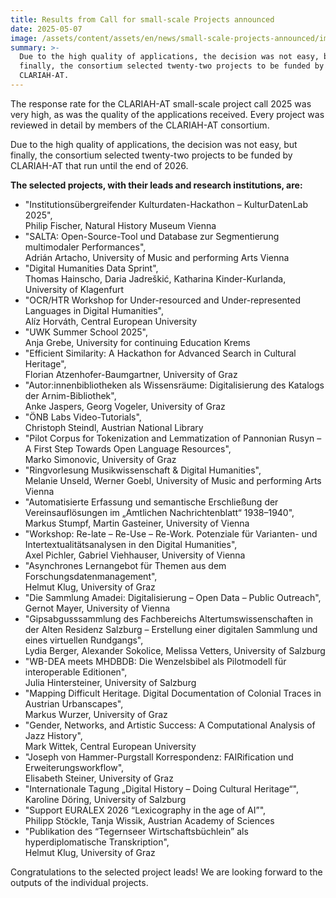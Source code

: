 ```yaml
---
title: Results from Call for small-scale Projects announced
date: 2025-05-07
image: /assets/content/assets/en/news/small-scale-projects-announced/image.jpg
summary: >-
  Due to the high quality of applications, the decision was not easy, but
  finally, the consortium selected twenty-two projects to be funded by
  CLARIAH-AT.
---
```

The response rate for the CLARIAH-AT small-scale project call 2025 was very high, as was the quality of the applications received. Every project was reviewed in detail by members of the CLARIAH-AT consortium.

Due to the high quality of applications, the decision was not easy, but finally, the consortium selected twenty-two projects to be funded by CLARIAH-AT that run until the end of 2026.

**The selected projects, with their leads and research institutions, are:**

* "Institutionsübergreifender Kulturdaten-Hackathon – KulturDatenLab 2025", \
  Philip Fischer, Natural History Museum Vienna
* "SALTA: Open-Source-Tool und Database zur Segmentierung multimodaler Performances", \
  Adrián Artacho, University of Music and performing Arts Vienna
* "Digital Humanities Data Sprint",\
  Thomas Hainscho, Daria Jadreškić, Katharina Kinder-Kurlanda, University of Klagenfurt
* "OCR/HTR Workshop for Under-resourced and Under-represented Languages in Digital Humanities", \
  Alíz Horváth, Central European University
* "UWK Summer School 2025",\
  Anja Grebe, University for continuing Education Krems
* "Efficient Similarity: A Hackathon for Advanced Search in Cultural Heritage",\
  Florian Atzenhofer-Baumgartner, University of Graz
* "Autor:innenbibliotheken als Wissensräume: Digitalisierung des Katalogs der Arnim-Bibliothek", \
  Anke Jaspers, Georg Vogeler, University of Graz
* "ÖNB Labs Video-Tutorials",\
  Christoph Steindl, Austrian National Library
* "Pilot Corpus for Tokenization and Lemmatization of Pannonian Rusyn – A First Step Towards Open Language Resources",\
  Marko Simonovic, University of Graz
* "Ringvorlesung Musikwissenschaft & Digital Humanities",\
  Melanie Unseld, Werner Goebl, University of Music and performing Arts Vienna
* "Automatisierte Erfassung und semantische Erschließung der Vereinsauflösungen im „Amtlichen Nachrichtenblatt“ 1938–1940",\
  Markus Stumpf, Martin Gasteiner, University of Vienna
* "Workshop: Re-late – Re-Use – Re-Work. Potenziale für Varianten- und Intertextualitätsanalysen in den Digital Humanities",\
  Axel Pichler, Gabriel Viehhauser, University of Vienna
* "Asynchrones Lernangebot für Themen aus dem Forschungsdatenmanagement",\
  Helmut Klug, University of Graz
* "Die Sammlung Amadei: Digitalisierung – Open Data – Public Outreach",\
  Gernot Mayer, University of Vienna
* "Gipsabgusssammlung des Fachbereichs Altertumswissenschaften in der Alten Residenz Salzburg – Erstellung einer digitalen Sammlung und eines virtuellen Rundgangs",\
  Lydia Berger, Alexander Sokolice, Melissa Vetters, University of Salzburg
* "WB-DEA meets MHDBDB: Die Wenzelsbibel als Pilotmodell für interoperable Editionen",\
  Julia Hintersteiner, University of Salzburg
* "Mapping Difficult Heritage. Digital Documentation of Colonial Traces in Austrian Urbanscapes",\
  Markus Wurzer, University of Graz
* "Gender, Networks, and Artistic Success: A Computational Analysis of Jazz History",\
  Mark Wittek, Central European University
* "Joseph von Hammer-Purgstall Korrespondenz: FAIRification und Erweiterungsworkflow",\
  Elisabeth Steiner, University of Graz
* "Internationale Tagung „Digital History – Doing Cultural Heritage“",\
  Karoline Döring, University of Salzburg
* "Support EURALEX 2026 “Lexicography in the age of AI”",\
  Philipp Stöckle, Tanja Wissik, Austrian Academy of Sciences
* "Publikation des “Tegernseer Wirtschaftsbüchlein” als hyperdiplomatische Transkription",\
  Helmut Klug, University of Graz

Congratulations to the selected project leads! We are looking forward to the outputs of the individual projects.
